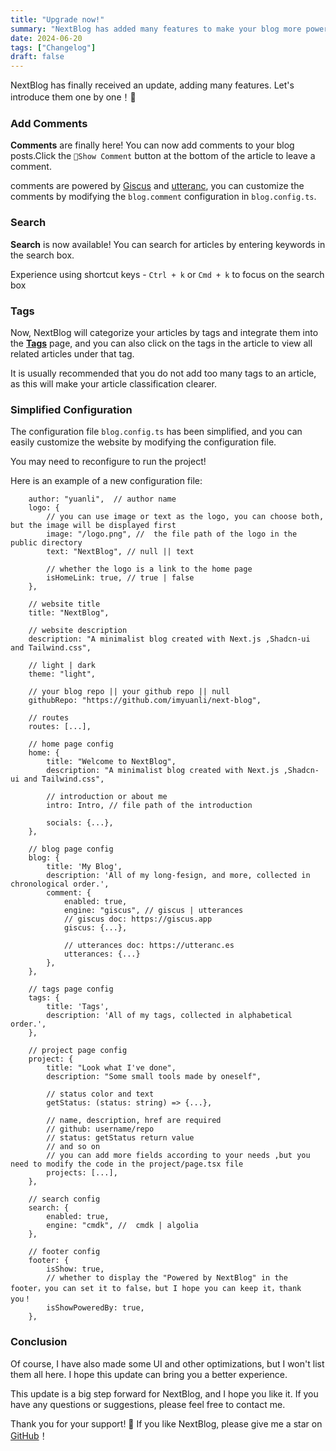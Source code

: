 ```yaml
---
title: "Upgrade now!"
summary: "NextBlog has added many features to make your blog more powerful！"
date: 2024-06-20
tags: ["Changelog"]
draft: false
---
```


NextBlog has finally received an update, adding many features. Let's introduce them one by one！🎉

### Add Comments

**Comments** are finally here! You can now add comments to your blog posts.Click the `💬Show Comment` button at the bottom of the article to leave a comment.

comments are powered by  [Giscus](https://giscus.app) and [utteranc](https://utteranc.es/),
you can customize the comments by modifying the `blog.comment` configuration in `blog.config.ts`.

### Search

**Search** is now available! You can search for articles by entering keywords in the search box.

Experience using shortcut keys - `Ctrl + k` or `Cmd + k` to focus on the search box


### Tags

Now, NextBlog will categorize your articles by tags and integrate them into the [**Tags**](/tags) page,
and you can also click on the tags in the article to view all related articles under that tag.

It is usually recommended that you do not add too many tags to an article, as this will make your article classification clearer.

### Simplified Configuration

The configuration file `blog.config.ts` has been simplified, and you can easily customize the website by modifying the configuration file.

You may need to reconfigure to run the project!

Here is an example of a new configuration file:

```
    author: "yuanli",  // author name
    logo: {
        // you can use image or text as the logo, you can choose both, but the image will be displayed first
        image: "/logo.png", //  the file path of the logo in the public directory
        text: "NextBlog", // null || text

        // whether the logo is a link to the home page
        isHomeLink: true, // true | false
    },

    // website title
    title: "NextBlog",

    // website description
    description: "A minimalist blog created with Next.js ,Shadcn-ui and Tailwind.css",

    // light | dark
    theme: "light",

    // your blog repo || your github repo || null
    githubRepo: "https://github.com/imyuanli/next-blog",

    // routes
    routes: [...],

    // home page config
    home: {
        title: "Welcome to NextBlog",
        description: "A minimalist blog created with Next.js ,Shadcn-ui and Tailwind.css",

        // introduction or about me
        intro: Intro, // file path of the introduction

        socials: {...},
    },

    // blog page config
    blog: {
        title: 'My Blog',
        description: 'All of my long-fesign, and more, collected in chronological order.',
        comment: {
            enabled: true,
            engine: "giscus", // giscus | utterances
            // giscus doc: https://giscus.app
            giscus: {...},

            // utterances doc: https://utteranc.es
            utterances: {...}
        },
    },

    // tags page config
    tags: {
        title: 'Tags',
        description: 'All of my tags, collected in alphabetical order.',
    },

    // project page config
    project: {
        title: "Look what I've done",
        description: "Some small tools made by oneself",

        // status color and text
        getStatus: (status: string) => {...},

        // name, description, href are required
        // github: username/repo
        // status: getStatus return value
        // and so on
        // you can add more fields according to your needs ,but you need to modify the code in the project/page.tsx file
        projects: [...],
    },

    // search config
    search: {
        enabled: true,
        engine: "cmdk", //  cmdk | algolia
    },

    // footer config
    footer: {
        isShow: true,
        // whether to display the "Powered by NextBlog" in the footer，you can set it to false，but I hope you can keep it，thank you！
        isShowPoweredBy: true,
    },
```


### Conclusion

Of course, I have also made some UI and other optimizations, but I won't list them all here. I hope this update can bring you a better experience.

This update is a big step forward for NextBlog, and I hope you like it. If you have any questions or suggestions, please feel free to contact me.

Thank you for your support! 🙏 If you like NextBlog, please give me a star on [GitHub](https://github.com/imyuanli/next-blog)！





